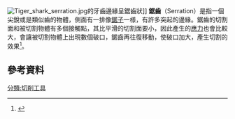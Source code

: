 {{Otheruses
|subject=物體有像鋸子一様多個突起的邊緣
|other=類似結構的幾何形狀
|鋸齒形
}}
[[File:Tiger_shark_serration.jpg|thumb]]的牙齒邊緣呈鋸齒狀]]
'''鋸齒'''（Serration）是指一個尖銳或是類似齒的物體，側面有一排像[[鋸|鋸子]]一様，有許多突起的邊緣。鋸齒的切割面和被切割物體有多個接觸點，其{{le|接觸面積|contact area}}比平滑的切割面要小，因此產生的[[應力|應力]]也會比較大，會讓被切割物體上出現數個破口，鋸齒再往復移動，使破口加大，產生切割的效果<ref>{{cite book|title=Desert Survival Skills |first= David |last=Alloway |publisher= University of Texas Press|year= 2000|page=38|ISBN =978-0-292-70492-3}}</ref>。

==參考資料==
{{reflist}}

[[分類:切削工具|分類:切削工具]]